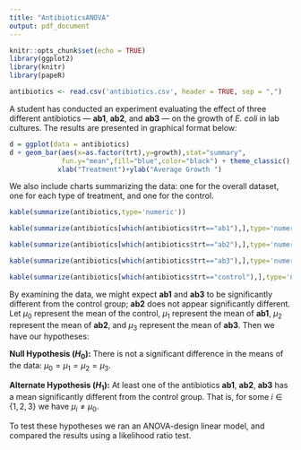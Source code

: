 ---
title: "AntibioticsANOVA"
output: pdf_document
---

```{r setup, include=FALSE}
knitr::opts_chunk$set(echo = TRUE)
library(ggplot2)
library(knitr)
library(papeR)
```

```{r readin,echo=FALSE}
antibiotics <- read.csv('antibiotics.csv', header = TRUE, sep = ",")
```

A student has conducted an experiment evaluating the effect of three different antibiotics --- **ab1**, **ab2**, and **ab3** --- on the growth of *E. coli* in lab cultures.  The results are presented in graphical format below:

```{r chicks, echo=FALSE}
d = ggplot(data = antibiotics)
d + geom_bar(aes(x=as.factor(trt),y=growth),stat="summary",
             fun.y="mean",fill="blue",color="black") + theme_classic() +
            xlab("Treatment")+ylab("Average Growth ")
```

We also include charts summarizing the data: one for the overall dataset, one for each type of treatment, and one for the control.

```{r antisummary,echo=FALSE}
kable(summarize(antibiotics,type='numeric'))
```

```{r ab1 summary, echo=FALSE}
kable(summarize(antibiotics[which(antibiotics$trt=="ab1"),],type='numeric'))
```

```{r ab2 summary, echo=FALSE}
kable(summarize(antibiotics[which(antibiotics$trt=="ab2"),],type='numeric'))
```

```{r ab3 summary, echo=FALSE}
kable(summarize(antibiotics[which(antibiotics$trt=="ab3"),],type='numeric'))
```

```{r control summary, echo=FALSE, results='asis'}
kable(summarize(antibiotics[which(antibiotics$trt=="control"),],type='numeric'))
```

By examining the data, we might expect **ab1** and **ab3** to be significantly different from the control group; **ab2** does not appear significantly different.  Let $\mu_0$ represent the mean of the control, $\mu_1$ represent the mean of **ab1**, $\mu_2$ represent the mean of **ab2**, and $\mu_3$ represent the mean of **ab3**.  Then we have our hypotheses:

**Null Hypothesis $(H_0)$:**  There is not a significant difference in the means of the data: $\mu_0=\mu_1=\mu_2=\mu_3$.

**Alternate Hypothesis $(H_1)$:**  At least one of the antibiotics **ab1**, **ab2**, **ab3** has a mean significantly different from the control group.  That is, for some $i\in\{1,2,3\}$ we have $\mu_i\neq\mu_0$.  

To test these hypotheses we ran an ANOVA-design linear model, and compared the results using a likelihood ratio test.  
